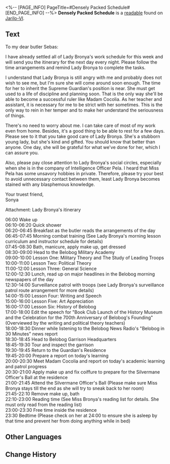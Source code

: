 <%-- [PAGE_INFO]
PageTitle=#Densely Packed Schedule#
[END_PAGE_INFO] --%>
{{Readable Infobox
|id           = 122
|partIds      = 190266
|title        = 
|image        = Item Jarilo-VI Readable.png
|world        = Jarilo-VI
|parts        = 1
|author       = <!--to be added-->
|description  = One look at this schedule and one will realize why Bronya is always sighing.
|part1        = Densely Packed Schedule
|source1      = {{cx|Source missing}}
|characters   = 
|factions     = 
}}
'''Densely Packed Schedule''' is a [[readable]] found on [[Jarilo-VI]].
<!--
==Location==
{{Map Embed|<map name>|<marker id>}}
-->
==Text==
To my dear butler Sebas:

I have already settled all of Lady Bronya's work schedule for this week and will send you the itinerary for the next day every night. Please follow the time arrangements and remind Lady Bronya to complete the tasks.

I understand that Lady Bronya is still angry with me and probably does not wish to see me, but I'm sure she will come around soon enough. The time for her to inherit the Supreme Guardian's position is near. She must get used to a life of discipline and planning soon. That is the only way she'll be able to become a successful ruler like Madam Cocolia. As her teacher and assistant, it is necessary for me to be strict with her sometimes. This is the only way to rein in her temper and to make her understand the seriousness of things.

There's no need to worry about me. I can take care of most of my work even from home. Besides, it's a good thing to be able to rest for a few days. Please see to it that you take good care of Lady Bronya. She's a stubborn young lady, but she's kind and gifted. You should know that better than anyone. One day, she will be grateful for what we've done for her, which I can assure you.

Also, please pay close attention to Lady Bronya's social circles, especially when she is in the company of Intelligence Officer Pela. I heard that Miss Pela has some unsavory hobbies in private. Therefore, please try your best to avoid unnecessary contact between them, least Lady Bronya becomes stained with any blasphemous knowledge.

Your truest friend,<br />
Sonya

Attachment: Lady Bronya's itinerary

06:00 Wake up<br />
06:10-06:20 Quick shower<br />
06:20-06:45 Breakfast as the butler reads the arrangements of the day<br />
06:45-07:45 Morning combat training (See Lady Bronya's morning lesson curriculum and instructor schedule for details)<br />
07:45-08:30 Bath, manicure, apply make up, get dressed<br />
08:30-09:00 Head to the Belobog Military Academy<br />
09:00-10:00 Lesson One: Military Theory and The Study of Leading Troops<br />
10:00-11:00 Lesson Two: Political Theory<br />
11:00-12:00 Lesson Three: General Science<br />
12:00-12:30 Lunch, read up on major headlines in the Belobog morning newspapers of the day<br />
12:30-14:00 Surveillance patrol with troops (see Lady Bronya's surveillance patrol route arrangement for more details)<br />
14:00-15:00 Lesson Four: Writing and Speech<br />
15:00-16:00 Lesson Five: Art Appreciation<br />
16:00-17:00 Lesson Six: History of Belobog<br />
17:00-18:00 Edit the speech for "Book Club Launch of the History Museum and the Celebration for the 700th Anniversary of Belobog's Founding" (Overviewed by the writing and political theory teachers)<br />
18:00-18:30 Dinner while listening to the Belobog News Radio's "Belobog in 30 Minutes" news report<br />
18:30-18:45 Head to Belobog Garrison Headquarters<br />
18:45-19:30 Tour and inspect the garrison<br />
19:30-19:45 Return to the Guardian's Residence<br />
19:45-20:00 Prepare a report on today's learning<br />
20:00-20:30 Meet Madam Cocolia and report on today's academic learning and patrol progress<br />
20:30-21:00 Apply make up and fix coiffure to prepare for the Silvermane Officer's Ball at the residence<br />
21:00-21:45 Attend the Silvermane Officer's Ball (Please make sure Miss Bronya stays till the end as she will try to sneak back to her room)<br />
21:45-22:10 Remove make up, bath<br />
22:10-23:00 Reading time (See Miss Bronya's reading list for details. She must only read from the reading list)<br />
23:00-23:30 Free time inside the residence<br />
23:30 Bedtime (Please check on her at 24:00 to ensure she is asleep by that time and prevent her from doing anything while in bed)

<!--
==Trivia==
* 
-->
==Other Languages==
{{Other Languages
|en   = Densely Packed Schedule
|zhs  = 密密麻麻的日程
|zht  = 密密麻麻的行程表
|ja   = 細かく決まったスケジュール
|ko   = 빽빽한 스케줄
|es   = Horario sin un momento libre
|fr   = Emploi du temps bien rempli
|ru   = Плотный график
|th   = กำหนดการที่แน่นเอี๊ยด
|vi   = Nhật Trình Dày Đặc
|de   = Dicht gepackter Zeitplan
|id   = Jadwal yang Padat
|pt   = Cronograma Apertado
}}

==Change History==
{{Change History|1.0}}